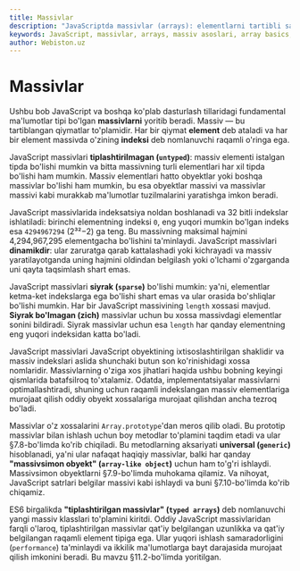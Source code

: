 ```yaml
---
title: Massivlar
description: "JavaScriptda massivlar (arrays): elementlarni tartibli saqlash, o'qish va yozish, qo'shish va o'chirish, uzunlikni aniqlash, ko'p o'lchovli massivlar va massivsimon obyektlar. Massiv metodlari bilan samarali dasturlash va amaliy misollar."
keywords: JavaScript, massivlar, arrays, massiv asoslari, array basics, elementlar, elements, indeks, index, massiv uzunligi, array length, dinamik massivlar, dynamic arrays, tiplashtirilmagan, untyped, massiv metodlari, array methods, push, pop, map, filter, reduce, forEach, massivsimon obyektlar, array-like objects, ko'p o'lchovli massivlar, multidimensional arrays
author: Webiston.uz
---
```


# Massivlar

Ushbu bob JavaScript va boshqa ko'plab dasturlash tillaridagi fundamental ma'lumotlar tipi bo'lgan **massivlarni** yoritib beradi. Massiv — bu tartiblangan qiymatlar to'plamidir. Har bir qiymat **element** deb ataladi va har bir element massivda o'zining **indeksi** deb nomlanuvchi raqamli o'ringa ega.

JavaScript massivlari **tiplashtirilmagan (`untyped`)**: massiv elementi istalgan tipda bo'lishi mumkin va bitta massivning turli elementlari har xil tipda bo'lishi ham mumkin. Massiv elementlari hatto obyektlar yoki boshqa massivlar bo'lishi ham mumkin, bu esa obyektlar massivi va massivlar massivi kabi murakkab ma'lumotlar tuzilmalarini yaratishga imkon beradi.

JavaScript massivlarida indeksatsiya noldan boshlanadi va 32 bitli indekslar ishlatiladi: birinchi elementning indeksi `0`, eng yuqori mumkin bo'lgan indeks esa `4294967294` (2³²−2) ga teng. Bu massivning maksimal hajmini 4,294,967,295 elementgacha bo'lishini ta'minlaydi. JavaScript massivlari **dinamikdir**: ular zaruratga qarab kattalashadi yoki kichrayadi va massiv yaratilayotganda uning hajmini oldindan belgilash yoki o'lchami o'zgarganda uni qayta taqsimlash shart emas.

JavaScript massivlari **siyrak (`sparse`)** bo'lishi mumkin: ya'ni, elementlar ketma-ket indekslarga ega bo'lishi shart emas va ular orasida bo'shliqlar bo'lishi mumkin. Har bir JavaScript massivining `length` xossasi mavjud. **Siyrak bo'lmagan (zich)** massivlar uchun bu xossa massivdagi elementlar sonini bildiradi. Siyrak massivlar uchun esa `length` har qanday elementning eng yuqori indeksidan katta bo'ladi.

JavaScript massivlari JavaScript obyektining ixtisoslashtirilgan shaklidir va massiv indekslari aslida shunchaki butun son ko'rinishidagi xossa nomlaridir. Massivlarning o'ziga xos jihatlari haqida ushbu bobning keyingi qismlarida batafsilroq to'xtalamiz. Odatda, implementatsiyalar massivlarni optimallashtiradi, shuning uchun raqamli indekslangan massiv elementlariga murojaat qilish oddiy obyekt xossalariga murojaat qilishdan ancha tezroq bo'ladi.

Massivlar o'z xossalarini `Array.prototype`'dan meros qilib oladi. Bu prototip massivlar bilan ishlash uchun boy metodlar to'plamini taqdim etadi va ular §7.8-bo'limda ko'rib chiqiladi. Bu metodlarning aksariyati **universal (`generic`)** hisoblanadi, ya'ni ular nafaqat haqiqiy massivlar, balki har qanday **"massivsimon obyekt" (`array-like object`)** uchun ham to'g'ri ishlaydi. Massivsimon obyektlarni §7.9-bo'limda muhokama qilamiz. Va nihoyat, JavaScript satrlari belgilar massivi kabi ishlaydi va buni §7.10-bo'limda ko'rib chiqamiz.

ES6 birgalikda **"tiplashtirilgan massivlar" (`typed arrays`)** deb nomlanuvchi yangi massiv klasslari to'plamini kiritdi. Oddiy JavaScript massivlaridan farqli o'laroq, tiplashtirilgan massivlar qat'iy belgilangan uzunlikka va qat'iy belgilangan raqamli element tipiga ega. Ular yuqori ishlash samaradorligini (`performance`) ta'minlaydi va ikkilik ma'lumotlarga bayt darajasida murojaat qilish imkonini beradi. Bu mavzu §11.2-bo'limda yoritilgan.